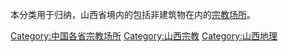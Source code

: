 本分类用于归纳，山西省境内的包括非建筑物在内的[[宗教场所|宗教场所]]。

[[Category:中国各省宗教场所|Category:中国各省宗教场所]]
[[Category:山西宗教|Category:山西宗教]]
[[Category:山西地理|Category:山西地理]]